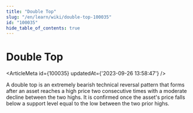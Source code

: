 ```yaml
---
title: "Double Top"
slug: "/en/learn/wiki/double-top-100035"
id: "100035"
hide_table_of_contents: true
---
```



# Double Top

<ArticleMeta id={100035} updatedAt={'2023-09-26 13:58:47'} />
<div className='border-solid border-b border-t-0 my-4 border-[var(--ifm-color-gray-300)]' />

A double top is an extremely bearish technical reversal pattern that forms after an asset reaches a high price two consecutive times with a moderate decline between the two highs. It is confirmed once the asset's price falls below a support level equal to the low between the two prior highs.

